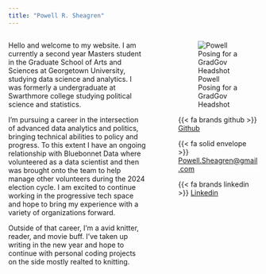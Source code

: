 ```yaml
---
title: "Powell R. Sheagren"
---
```


:::: {.columns}

::: {.column width="60%"}

Hello and welcome to my website. I am currently a second year Masters student in the Graduate School of Arts and Sciences at Georgetown University, studying data science and analytics. I was formerly a undergraduate at Swarthmore college studying political science and statistics.

I'm pursuing a career in the intersection of advanced data analytics and politics, bringing technical abilities to policy and progress. To this extent I have an ongoing relationship with Bluebonnet Data where volunteered as a data scientist and then was brought onto the team to help manage other volunteers during the 2024 election cycle. I am excited to continue working in the progressive tech space and hope to bring my experience with a variety of organizations forward. 

Outside of that career, I'm a avid knitter, reader, and movie buff. I've taken up writing in the new year and hope to continue with personal coding projects on the side mostly realted to knitting.

:::

::: {.column width="5%"}
     
:::

::: {.column width="35%" fontsize="8"}

![Powell Posing for a GradGov Headshot](Powell_Sheagren_Headshot.JPG) 

{{< fa brands github >}}  [Github](https://github.com/powellres)

{{< fa solid envelope >}} [Powell.Sheagren@gmail.com](mailto:Powell.sheagren@gmail.com)

{{< fa brands linkedin >}} [Linkedin](https://www.linkedin.com/in/powell-reed-sheagren/)
:::

::::

